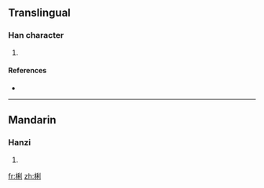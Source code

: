 ==Translingual==

===Han character===
{{Han char|rn=75|rad=木|as=07|sn=11|four=|canj=木竹木弓 (DHDN)}}

# {{defn|Han|sort=木07}}

====References====
* {{Han ref|kx=0531.131|dkj=14902|hdz=21215.090|uh=68B8|ud=26808}}

----

==Mandarin==

===Hanzi===
{{cmn-hanzi|pin=[[lí]] ([[li2]])|wg=li<sup>2</sup>}}

# {{defn|Mandarin|sort=木07}}

[[fr:梸]]
[[zh:梸]]